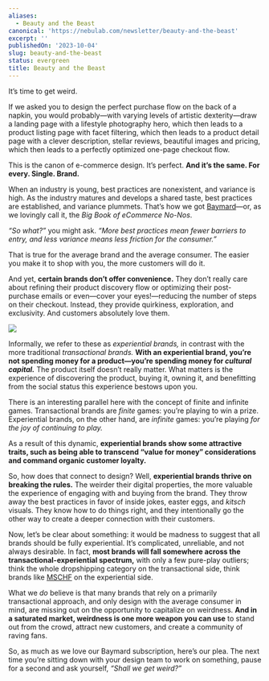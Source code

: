 ```yaml
---
aliases:
  - Beauty and the Beast
canonical: 'https://nebulab.com/newsletter/beauty-and-the-beast'
excerpt: ''
publishedOn: '2023-10-04'
slug: beauty-and-the-beast
status: evergreen
title: Beauty and the Beast
---
```

It’s time to get weird.

If we asked you to design the perfect purchase flow on the back of a napkin, you would probably—with varying levels of artistic dexterity—draw a landing page with a lifestyle photography hero, which then leads to a product listing page with facet filtering, which then leads to a product detail page with a clever description, stellar reviews, beautiful images and pricing, which then leads to a perfectly optimized one-page checkout flow.

This is the canon of e-commerce design. It’s perfect. **And it’s the same. For every. Single. Brand.**

When an industry is young, best practices are nonexistent, and variance is high. As the industry matures and develops a shared taste, best practices are established, and variance plummets. That’s how we got [Baymard](https://baymard.com/)—or, as we lovingly call it, the _Big Book of eCommerce No-Nos_.

_“So what?”_ you might ask. _“More best practices mean fewer barriers to entry, and less variance means less friction for the consumer.”_

That is true for the average brand and the average consumer. The easier you make it to shop with you, the more customers will do it.

And yet, **certain brands don’t offer convenience.** They don’t really care about refining their product discovery flow or optimizing their post-purchase emails or even—cover your eyes!—reducing the number of steps on their checkout. Instead, they provide quirkiness, exploration, and exclusivity. And customers absolutely love them.

![](https://mcusercontent.com/679f4835b2683d59bc5762ec3/images/816a0392-0a56-eda3-b5d9-a0197d9f29df.jpg)

Informally, we refer to these as _experiential brands,_ in contrast with the more traditional _transactional brands._ **With an experiential brand, you’re not spending money for a product—you’re spending money for _cultural capital._** The product itself doesn’t really matter. What matters is the experience of discovering the product, buying it, owning it, and benefitting from the social status this experience bestows upon you.

There is an interesting parallel here with the concept of finite and infinite games. Transactional brands are _finite_ games: you’re playing to win a prize. Experiential brands, on the other hand, are _infinite_ games: you’re playing _for the joy of continuing to play._

As a result of this dynamic, **experiential brands show some attractive traits, such as being able to transcend “value for money” considerations and command organic customer loyalty.**

So, how does that connect to design? Well, **experiential brands thrive on breaking the rules.** The weirder their digital properties, the more valuable the experience of engaging with and buying from the brand. They throw away the best practices in favor of inside jokes, easter eggs, and _kitsch_ visuals. They know how to do things right, and they intentionally go the other way to create a deeper connection with their customers.

Now, let’s be clear about something: it would be madness to suggest that all brands should be fully experiential. It’s complicated, unreliable, and not always desirable. In fact, **most brands will fall somewhere across the transactional-experiential spectrum,** with only a few pure-play outliers; think the whole dropshipping category on the transactional side, think brands like [MSCHF](https://mschf.com/) on the experiential side.

What we _do_ believe is that many brands that rely on a primarily transactional approach, and only design with the average consumer in mind, are missing out on the opportunity to capitalize on weirdness. **And in a saturated market, weirdness is one more weapon you can use** to stand out from the crowd, attract new customers, and create a community of raving fans.

So, as much as we love our Baymard subscription, here’s our plea. The next time you’re sitting down with your design team to work on something, pause for a second and ask yourself, _“Shall we get weird?”_

